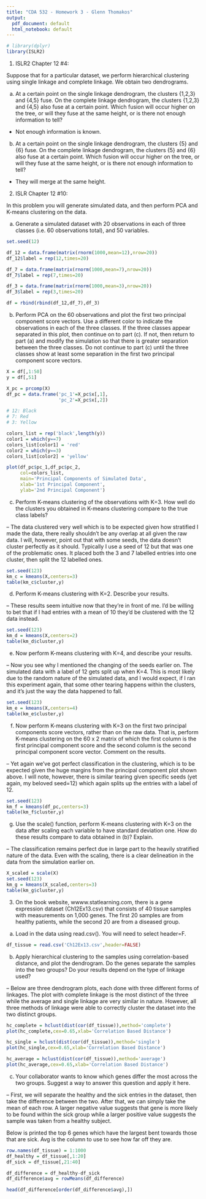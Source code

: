 ```yaml
---
title: "CDA 532 - Homework 3 - Glenn Thomakos"
output:
  pdf_document: default
  html_notebook: default
---
```


```r
# library(dplyr)
library(ISLR2)
```

1. ISLR2 Chapter 12 #4:

Suppose that for a particular dataset, we perform hierarchical clustering using single linkage and complete linkage. We obtain two dendrograms.

a. At a certain point on the single linkage dendrogram, the clusters {1,2,3} and {4,5} fuse. On the complete linkage dendrogram, the clusters {1,2,3} and {4,5} also fuse at a certain point. Which fusion will occur higher on the tree, or will they fuse at the same height, or is there not enough information to tell?

- Not enough information is known. 

b. At a certain point on the single linkage dendrogram, the clusters {5} and {6} fuse. On the complete linkage dendrogram, the clusters {5} and {6} also fuse at a certain point. Which fusion will occur higher on the tree, or will they fuse at the same height, or is there not enough information to tell?

- They will merge at the same height.

2. ISLR Chapter 12 #10:

In this problem you will generate simulated data, and then perform PCA and K-means clustering on the data.

a. Generate a simulated dataset with 20 observations in each of three classes (i.e. 60 observations total), and 50 variables.

```r
set.seed(12)

df_12 = data.frame(matrix(rnorm(1000,mean=12),nrow=20))
df_12$label = rep(12,times=20)

df_7 = data.frame(matrix(rnorm(1000,mean=7),nrow=20))
df_7$label = rep(7,times=20)

df_3 = data.frame(matrix(rnorm(1000,mean=3),nrow=20))
df_3$label = rep(3,times=20)

df = rbind(rbind(df_12,df_7),df_3)
```

b. Perform PCA on the 60 observations and plot the first two principal component score vectors. Use a different color to indicate the observations in each of the three classes. If the three classes appear separated in this plot, then continue on to part (c). If not, then return to part (a) and modify the simulation so that there is greater separation between the three classes. Do not continue to part (c) until the three classes show at least some separation in the first two principal component score vectors.

```r
X = df[,1:50]
y = df[,51]

X_pc = prcomp(X)
df_pc = data.frame('pc_1'=X_pc$x[,1],
                   'pc_2'=X_pc$x[,2])

# 12: Black
# 7: Red
# 3: Yellow

colors_list = rep('black',length(y))
color1 = which(y==7)
colors_list[color1] = 'red'
color2 = which(y==3)
colors_list[color2] = 'yellow'
```

```r
plot(df_pc$pc_1,df_pc$pc_2,
     col=colors_list,
     main='Principal Components of Simulated Data',
     xlab='1st Principal Component',
     ylab='2nd Principal Component')
```

c. Perform K-means clustering of the observations with K=3. How well do the clusters you obtained in K-means clustering compare to the true class labels?

 -- The data clustered very well which is to be expected given how stratified I made the data, there really shouldn't be any overlap at all given the raw data. I will, however, point out that with some seeds, the data doesn't cluster perfectly as it should. Typically I use a seed of 12 but that was one of the problematic ones. It placed both the 3 and 7 labelled entries into one cluster, then split the 12 labelled ones.
 
```r
set.seed(123)
km_c = kmeans(X,centers=3)
table(km_c$cluster,y)
```

d. Perform K-means clustering with K=2. Describe your results.

 -- These results seem intuitive now that they're in front of me. I'd be willing to bet that if I had entries with a mean of 10 they'd be clustered with the 12 data instead. 

```r
set.seed(123)
km_d = kmeans(X,centers=2)
table(km_d$cluster,y)
```

e. Now perform K-means clustering with K=4, and describe your results.

 -- Now you see why I mentioned the changing of the seeds earlier on. The simulated data with a label of 12 gets split up when K=4. This is most likely due to the random nature of the simulated data, and I would expect, if I ran this experiment again, that some other tearing happens within the clusters, and it's just the way the data happened to fall. 

```r
set.seed(123)
km_e = kmeans(X,centers=4)
table(km_e$cluster,y)
```

f. Now perform K-means clustering with K=3 on the first two principal components score vectors, rather than on the raw data. That is, perform K-means clustering on the 60 x 2 matrix of which the first column is the first principal component score and the second column is the second principal component score vector. Comment on the results.

 -- Yet again we've got perfect classification in the clustering, which is to be expected given the huge margins from the principal component plot shown above. I will note, however, there is similar tearing given specific seeds (yet again, my beloved seed=12) which again splits up the entries with a label of 12.

```r
set.seed(123)
km_f = kmeans(df_pc,centers=3)
table(km_f$cluster,y)
```

g. Use the scale() function, perform K-means clustering with K=3 on the data after scaling each variable to have standard deviation one. How do these results compare to data obtained in (b)? Explain.

 -- The classification remains perfect due in large part to the heavily stratified nature of the data. Even with the scaling, there is a clear delineation in the data from the simulation earlier on. 
 
```r
X_scaled = scale(X)
set.seed(123)
km_g = kmeans(X_scaled,centers=3)
table(km_g$cluster,y)
```

3. On the book website, wwww.statlearning.com, there is a gene expression dataset (Ch12Ex13.csv) that consists of 40 tissue samples with measurements on 1,000 genes. The first 20 samples are from healthy patients, while the second 20 are from a diseased group.

a. Load in the data using read.csv(). You will need to select header=F.

```r
df_tissue = read.csv('Ch12Ex13.csv',header=FALSE)
```

b. Apply hierarchical clustering to the samples using correlation-based distance, and plot the dendrogram. Do the genes separate the samples into the two groups? Do your results depend on the type of linkage used?

 -- Below are three dendrogram plots, each done with three different forms of linkages. The plot with complete linkage is the most distinct of the three while the average and single linkage are very similar in nature. However, all three methods of linkage were able to correctly cluster the dataset into the two distinct groups.

```r
hc_complete = hclust(dist(cor(df_tissue)),method='complete')
plot(hc_complete,cex=0.65,xlab='Correlation Based Distance')
```

```r
hc_single = hclust(dist(cor(df_tissue)),method='single')
plot(hc_single,cex=0.65,xlab='Correlation Based Distance')
```

```r
hc_average = hclust(dist(cor(df_tissue)),method='average')
plot(hc_average,cex=0.65,xlab='Correlation Based Distance')
```

c. Your collaborator wants to know which genes differ the most across the two groups. Suggest a way to answer this question and apply it here.

 -- First, we will separate the healthy and the sick entries in the dataset, then take the difference between the two. After that, we can simply take the mean of each row. A larger negative value suggests that gene is more likely to be found within the sick group while a larger positive value suggests the sample was taken from a healthy subject.
 
Below is printed the top 6 genes which have the largest bent towards those that are sick. Avg is the column to use to see how far off they are.

```r
row.names(df_tissue) = 1:1000
df_healthy = df_tissue[,1:20]
df_sick = df_tissue[,21:40]

df_difference = df_healthy-df_sick
df_difference$avg = rowMeans(df_difference)

head(df_difference[order(df_difference$avg),])
```

